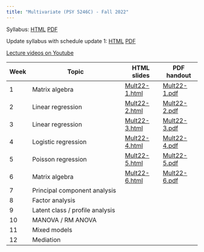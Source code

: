 ```yaml
---
title: "Multivariate (PSY 5246C) - Fall 2022"
---
```


Syllabus: [HTML](files/Multivariate syllabus Fall 2022.html) [PDF](files/Multivariate-syllabus-Fall-2022.pdf)

Update syllabus with schedule update 1: [HTML](files/Multivariate syllabus Fall 2022 update1.html) [PDF](files/Multivariate-syllabus-Fall-2022-update1.pdf)

[Lecture videos on Youtube](https://www.youtube.com/playlist?list=PLKrGRYggZL-Ep68y7UMzHwSEHoXlszMyI)

| Week | Topic                           | HTML slides | PDF handout |
|------|---------------------------------|-------------|-------------|
| 1    | Matrix algebra                  | [Mult22-1.html](files/Mult22-1.html) | [Mult22-1.pdf](files/Mult22-1.pdf) |
| 2    | Linear regression               | [Mult22-2.html](files/Mult22-2.html) | [Mult22-2.pdf](files/Mult22-2.pdf) |
| 3    | Linear regression               | [Mult22-3.html](files/Mult22-3.html) | [Mult22-3.pdf](files/Mult22-3.pdf) |
| 4    | Logistic regression             | [Mult22-4.html](files/Mult22-4.html) | [Mult22-4.pdf](files/Mult22-4.pdf) |
| 5    | Poisson regression              | [Mult22-5.html](files/Mult22-5.html) | [Mult22-5.pdf](files/Mult22-5.pdf) |
| 6    | Matrix algebra                  | [Mult22-6.html](files/Mult22-6.html) | [Mult22-6.pdf](files/Mult22-6.pdf) |
| 7    | Principal component analysis    |             |             |
| 8    | Factor analysis                 |             |             |
| 9    | Latent class / profile analysis |             |             |
| 10   | MANOVA / RM ANOVA               |             |             |
| 11   | Mixed models                    |             |             |
| 12   | Mediation                       |             |             |
